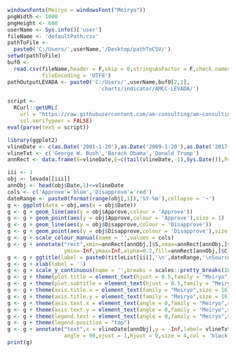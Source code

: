```r
windowsFonts(Meiryo = windowsFont("Meiryo"))
pngWidth <- 1000
pngHeight <- 600
userName <- Sys.info()['user']
fileName <- 'defaultPath.csv'
pathToFile <-
  paste0('C:/Users/',userName,'/Desktop/pathToCSV/')
setwd(pathToFile)
buf0 <-
  read.csv(fileName,header = F,skip = 0,stringsAsFactor = F,check.names = F,
           fileEncoding = 'UTF8')
pathOutputLEVADA <- paste0('C:/Users/',userName,buf0[2,1],
                             'charts/indicator/AMCC-LEVADA/')
```

```r
script <-
  RCurl::getURL(
    url = "https://raw.githubusercontent.com/am-consulting/am-consulting.github.io/master/importLEVADA.r",
    ssl.verifypeer = FALSE)
eval(parse(text = script))
```

```r
library(ggplot2)
vlineDate <- c(as.Date('2001-1-20'),as.Date('2009-1-20'),as.Date('2017-1-20'))
vlineTxt <- c('George W. Bush','Barack Obama','Donald Trump')
annRect <- data.frame(S=vlineDate,E=c(tail(vlineDate,-1),Sys.Date()),P=vlineTxt,C=c('red','blue','red'))
```

```r
iii <- 1
obj <- levada[[iii]]
annObj <- head(obj$Date,1)<=vlineDate
cols <- c('Approve'='blue','Disapprove'='red')
dateRange <- paste0(format(range(obj[,1]),'%Y-%m'),collapse = '~')
g <- ggplot(data = obj,aes(x = obj$Date))
g <- g + geom_line(aes(y = obj$Approve,colour = 'Approve'))
g <- g + geom_point(aes(y = obj$Approve,colour = 'Approve'),size = 1)
g <- g + geom_line(aes(y = obj$Disapprove,colour = 'Disapprove'))
g <- g + geom_point(aes(y = obj$Disapprove,colour = 'Disapprove'),size = 1)
g <- g + scale_colour_manual(name = '',values = cols)
g <- g + annotate("rect",xmin=annRect[annObj,]$S,xmax=annRect[annObj,]$E,
                  ymin=-Inf,ymax=Inf,alpha=0.2,fill=annRect[annObj,]$C)
g <- g + ggtitle(label = paste0(titleList[iii],'\n',dateRange,'\nSource:Levada-Center'))
g <- g + xlab(label = '')
g <- g + scale_y_continuous(name = '',breaks = scales::pretty_breaks(10),sec.axis = dup_axis())
g <- g + theme(plot.title = element_text(hjust = 0.5,family = "Meiryo",size = 15))
g <- g + theme(plot.subtitle = element_text(hjust = 0.5,family = "Meiryo",size = 12))
g <- g + theme(axis.title.x = element_text(family = "Meiryo",size = 16)) 
g <- g + theme(axis.title.y = element_text(family = "Meiryo",size = 16)) 
g <- g + theme(axis.text.x = element_text(angle = 0,family = "Meiryo",size = 12,vjust = 0.5)) 
g <- g + theme(axis.text.y = element_text(angle = 0,family = "Meiryo",size = 16))
g <- g + theme(legend.text = element_text(angle = 0,family = "Meiryo",size = 16))
g <- g + theme(legend.position = "top")
g <- g + annotate("text",x = vlineDate[annObj],y = -Inf,label= vlineTxt[annObj],
                  angle = 90,vjust = 1,hjust = 0,size = 4,col = 'black',family = 'Meiryo')
print(g)
```
